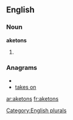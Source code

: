 ==English==

===Noun===
'''aketons'''

# {{plural of|[[aketon]]}}

===Anagrams===
* {{alphagram|aeknost}}
* [[takes on#English|takes on]]


[[Category:English plurals]]

[[ar:aketons]]
[[fr:aketons]]